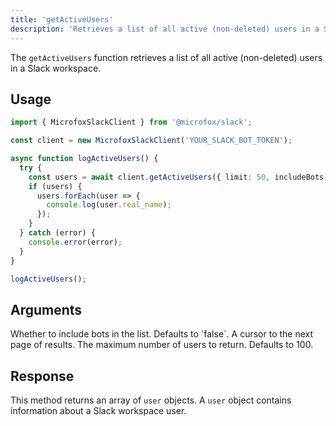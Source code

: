 ```yaml
---
title: 'getActiveUsers'
description: 'Retrieves a list of all active (non-deleted) users in a Slack workspace.'
---
```


The `getActiveUsers` function retrieves a list of all active (non-deleted) users in a Slack workspace.

## Usage

```typescript
import { MicrofoxSlackClient } from '@microfox/slack';

const client = new MicrofoxSlackClient('YOUR_SLACK_BOT_TOKEN');

async function logActiveUsers() {
  try {
    const users = await client.getActiveUsers({ limit: 50, includeBots: true });
    if (users) {
      users.forEach(user => {
        console.log(user.real_name);
      });
    }
  } catch (error) {
    console.error(error);
  }
}

logActiveUsers();
```

## Arguments

<Properties>
    <Property name="includeBots" type="boolean">
        Whether to include bots in the list. Defaults to `false`.
    </Property>
    <Property name="cursor" type="string">
        A cursor to the next page of results.
    </Property>
    <Property name="limit" type="number">
        The maximum number of users to return. Defaults to 100.
    </Property>
</Properties>

## Response

This method returns an array of `user` objects. A `user` object contains information about a Slack workspace user.
